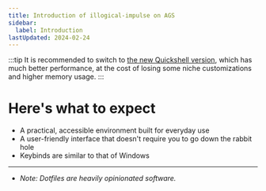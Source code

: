 ```yaml
---
title: Introduction of illogical-impulse on AGS
sidebar:
  label: Introduction
lastUpdated: 2024-02-24
---
```


:::tip
It is recommended to switch to [the new Quickshell version](../../ii-qs/00description/), which has much better performance, at the cost of losing some niche customizations and higher memory usage.
:::

# Here's what to expect
- A practical, accessible environment built for everyday use
- A user-friendly interface that doesn't require you to go down the rabbit hole
- Keybinds are similar to that of Windows

---

- _Note: Dotfiles are heavily opinionated software._
